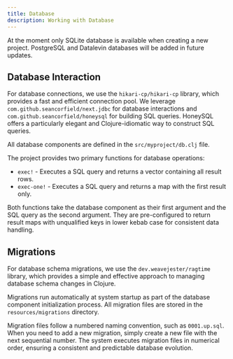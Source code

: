 ```yaml
---
title: Database
description: Working with Database
---
```


<Callout title="Info" type="info">At the moment only SQLite database is available when creating a new project. PostgreSQL and Datalevin databases will be added in future updates.</Callout>

## Database Interaction

For database connections, we use the `hikari-cp/hikari-cp` library, which provides a fast and efficient connection pool.
We leverage `com.github.seancorfield/next.jdbc` for database interactions and `com.github.seancorfield/honeysql` for building SQL queries. HoneySQL offers a particularly elegant and Clojure-idiomatic way to construct SQL queries.

All database components are defined in the `src/myproject/db.clj` file.

The project provides two primary functions for database operations:

- `exec!` - Executes a SQL query and returns a vector containing all result rows.
- `exec-one!` - Executes a SQL query and returns a map with the first result only.

Both functions take the database component as their first argument and the SQL query as the second argument. They are pre-configured to return result maps with unqualified keys in lower kebab case for consistent data handling.


## Migrations

For database schema migrations, we use the `dev.weavejester/ragtime` library, which provides a simple and effective approach to managing database schema changes in Clojure.

Migrations run automatically at system startup as part of the database component initialization process. All migration files are stored in the `resources/migrations` directory.

Migration files follow a numbered naming convention, such as `0001.up.sql`. When you need to add a new migration, simply create a new file with the next sequential number. The system executes migration files in numerical order, ensuring a consistent and predictable database evolution.
